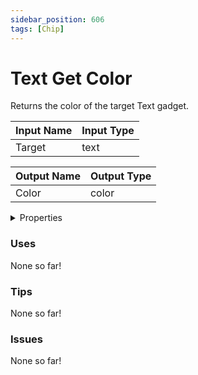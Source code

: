 ```yaml
---
sidebar_position: 606
tags: [Chip]
---
```


# Text Get Color

Returns the color of the target Text gadget.




<EsbSvg />

| Input Name | Input Type |
|-----------|-----------|
| Target | text |

| Output Name | Output Type |
|-----------|-----------|
| Color | color |


<details>
  <summary>Properties</summary>
  <div>
    <div>
    <table>
      <thead>
        <tr>
          <th>Is beta required?</th>
          <th>❌</th>
        </tr>
        <tr>
          <th>Is this chip a trolling risk?</th>
          <th>❌</th>
        </tr>
        <tr>
          <th>Chip UUID</th>
          <th>2b28277e-29a1-4b97-b151-2f23ff28c4c2</th>
        </tr>
      </thead>
    </table>
    </div>
  </div>
</details>

### Uses

None so far!

### Tips

None so far!

### Issues

None so far!